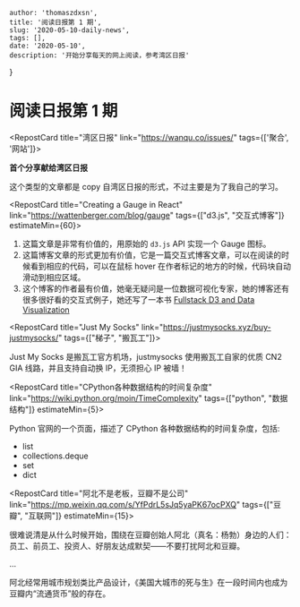 
    author: 'thomaszdxsn',
    title: '阅读日报第 1 期',
    slug: '2020-05-10-daily-news',
    tags: [],
    date: '2020-05-10',
    description: '开始分享每天的网上阅读，参考湾区日报'
}

# 阅读日报第 1 期

<RepostCard title="湾区日报" link="https://wanqu.co/issues/" tags={['聚合', '网站']}>

**首个分享献给湾区日报**

这个类型的文章都是 copy 自湾区日报的形式，不过主要是为了我自己的学习。

</RepostCard>

<RepostCard title="Creating a Gauge in React" link="https://wattenberger.com/blog/gauge" tags={["d3.js", "交互式博客"]} estimateMin={60}>

1. 这篇文章是非常有价值的，用原始的 `d3.js` API 实现一个 Gauge 图标。
2. 这篇博客文章的形式更加有价值，它是一篇交互式博客文章，可以在阅读的时候看到相应的代码，可以在鼠标 hover 在作者标记的地方的时候，代码块自动滑动到相应区域。
3. 这个博客的作者最有价值，她毫无疑问是一位数据可视化专家，她的博客还有很多很好看的交互式例子，她还写了一本书 [Fullstack D3 and Data Visualization](https://www.newline.co/fullstack-d3)

</RepostCard>

<RepostCard title="Just My Socks" link="https://justmysocks.xyz/buy-justmysocks/" tags={["梯子", "搬瓦工"]}>

Just My Socks 是搬瓦工官方机场，justmysocks 使用搬瓦工自家的优质 CN2 GIA 线路，并且支持自动换 IP，无须担心 IP 被墙！

</RepostCard>

<RepostCard title="CPython各种数据结构的时间复杂度" link="https://wiki.python.org/moin/TimeComplexity" tags={["python", "数据结构"]} estimateMin={5}>

Python 官网的一个页面，描述了 CPython 各种数据结构的时间复杂度，包括:

- list
- collections.deque
- set
- dict

</RepostCard>

<RepostCard title="阿北不是老板，豆瓣不是公司" link="https://mp.weixin.qq.com/s/YfPdrL5sJq5yaPK67ocPXQ" tags={["豆瓣", "互联网"]} estimateMin={15}>

很难说清是从什么时候开始，围绕在豆瓣创始人阿北（真名：杨勃）身边的人们：员工、前员工、投资人、好朋友达成默契——不要打扰阿北和豆瓣。

...

阿北经常用城市规划类比产品设计，《美国大城市的死与生》在一段时间内也成为豆瓣内“流通货币”般的存在。

</RepostCard>